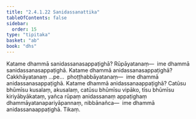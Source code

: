 ```yaml
---
title: "2.4.1.22 Sanidassanattika"
tableOfContents: false
sidebar:
  order: 15
type: "tipitaka"
basket: "ab"
book: "dhs"
---
```



<DynamicBreadcrumb />

<Division number="1438" book="dhs">

<Paragraph number="2144" book="dhs">
Katame dhammā sanidassanasappaṭighā? Rūpāyatanaṃ—  ime dhammā sanidassanasappaṭighā.
</Paragraph>

</Division>
<Division number="1439" book="dhs">

<Paragraph number="2145" book="dhs">
Katame dhammā anidassanasappaṭighā? Cakkhāyatanaṃ …pe…  phoṭṭhabbāyatanaṃ—  ime dhammā anidassanasappaṭighā.
</Paragraph>

</Division>
<Division number="1440" book="dhs">

<Paragraph number="2146" book="dhs">
Katame dhammā anidassanaappaṭighā? Catūsu bhūmīsu kusalaṃ, akusalaṃ, catūsu bhūmīsu vipāko, tīsu bhūmīsu kiriyābyākataṃ, yañca rūpaṃ anidassanaṃ appaṭighaṃ dhammāyatanapariyāpannaṃ, nibbānañca—  ime dhammā anidassanaappaṭighā.

</Paragraph>
</Division>

<Paragraph number="2147" type="center" book="dhs">
Tikaṃ.
</Paragraph>